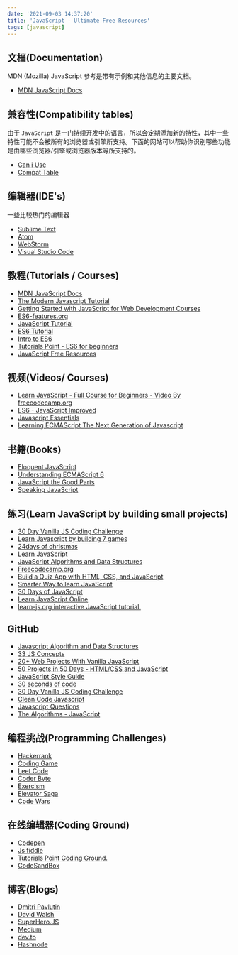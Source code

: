 ```yaml
---
date: '2021-09-03 14:37:20'
title: 'JavaScript - Ultimate Free Resources'
tags: [javascript]
---
```


## 文档(Documentation)

MDN (Mozilla) JavaScript 参考是带有示例和其他信息的主要文档。

- [MDN JavaScript Docs](https://developer.mozilla.org/en-US/docs/Web/JavaScript.)

## 兼容性(Compatibility tables)

由于 `JavaScript` 是一门持续开发中的语言，所以会定期添加新的特性，其中一些特性可能不会被所有的浏览器或引擎所支持。下面的网站可以帮助你识别哪些功能是由哪些浏览器/引擎或浏览器版本等所支持的。

- [Can i Use](https://caniuse.com/#search=javascript)
- [Compat Table](https://kangax.github.io/compat-table)

## 编辑器(IDE's)

一些比较热门的编辑器

- [Sublime Text](https://www.sublimetext.com/)
- [Atom](https://atom.io/)
- [WebStorm](https://www.jetbrains.com/webstorm/)
- [Visual Studio Code](https://code.visualstudio.com/)

## 教程(Tutorials / Courses)

- [MDN JavaScript Docs](https://developer.mozilla.org/en-US/docs/Web/JavaScript/Guide)
- [The Modern Javascript Tutorial](https://javascript.info/)
- [Getting Started with JavaScript for Web Development Courses](https://scotch.io/courses/getting-started-with-javascript-for-web-development)
- [ES6-features.org](http://es6-features.org/)
- [JavaScript Tutorial](https://www.javascripttutorial.net/)
- [ES6 Tutorial](https://www.javascripttutorial.net/es6/)
- [Intro to ES6](https://scrimba.com/learn/introtoes6)
- [Tutorials Point - ES6 for beginners](https://www.tutorialspoint.com/es6/index.htm)
- [JavaScript Free Resources](https://www.java5cript.com/)

## 视频(Videos/ Courses)

- [Learn JavaScript - Full Course for Beginners - Video By freecodecamp.org](https://www.youtube.com/watch?v=PkZNo7MFNFg&list=PLWKjhJtqVAbleDe3_ZA8h3AO2rXar-q2V&ab_channel=freeCodeCamp.orgfreeCodeCamp.orgVerified)
- [ES6 - JavaScript Improved](https://www.udacity.com/course/es6-javascript-improved--ud356)
- [Javascript Essentials](https://www.udemy.com/course/javascript-essentials/)
- [Learning ECMAScript The Next Generation of Javascript](https://www.udemy.com/course/ecmascript2015/)

## 书籍(Books)

- [Eloquent JavaScript](https://eloquentjavascript.net/)
- [Understanding ECMAScript 6](http://superherojs.com/)
- [JavaScript the Good Parts](https://andersonguelphjs.github.io/OReilly_JavaScript_The_Good_Parts_May_2008.pdf)
- [Speaking JavaScript](http://speakingjs.com/es5/index.html)

## 练习(Learn JavaScript by building small projects)

- [30 Day Vanilla JS Coding Challenge](https://javascript30.com/)
- [Learn Javascript by building 7 games](https://www.freecodecamp.org/news/learn-javascript-by-building-7-games-video-course/)
- [24days of christmas](https://scrimba.com/learn/adventcalendar/welcome-to-24-days-of-javascriptmas-cg2QbehG)
- [Learn JavaScript](https://scrimba.com/learn/learnjavascript)
- [JavaScript Algorithms and Data Structures](https://www.freecodecamp.org/learn/javascript-algorithms-and-data-structures/)
- [Freecodecamp.org](https://www.freecodecamp.org/)
- [Build a Quiz App with HTML, CSS, and JavaScript](https://www.udemy.com/course/build-a-quiz-app-with-html-css-and-javascript/)
- [Smarter Way to learn JavaScript](http://www.asmarterwaytolearn.com/js/index-of-exercises.html)
- [30 Days of JavaScript](https://github.com/Asabeneh/30-Days-Of-JavaScript)
- [Learn JavaScript Online](https://learnjavascript.online/)
- [learn-js.org interactive JavaScript tutorial.](https://www.learn-js.org/en/)

## GitHub

- [Javascript Algorithm and Data Structures](https://github.com/trekhleb/javascript-algorithms)
- [33 JS Concepts](https://github.com/leonardomso/33-js-concepts)
- [20+ Web Projects With Vanilla JavaScript](https://github.com/bradtraversy/vanillawebprojects)
- [50 Projects in 50 Days - HTML/CSS and JavaScript](https://github.com/bradtraversy/50projects50days)
- [JavaScript Style Guide](https://blog.kritikapattalam.com/[https://github.com/airbnb/javascript)
- [30 seconds of code](https://github.com/30-seconds/30-seconds-of-code)
- [30 Day Vanilla JS Coding Challenge](https://github.com/wesbos/JavaScript30)
- [Clean Code Javascript](https://github.com/ryanmcdermott/clean-code-javascript)
- [Javascript Questions](https://github.com/lydiahallie/javascript-questions)
- [The Algorithms - JavaScript](https://github.com/TheAlgorithms/Javascript)

## 编程挑战(Programming Challenges)

- [Hackerrank](https://www.hackerrank.com/)
- [Coding Game](https://www.codingame.com/)
- [Leet Code](https://www.hackerrank.com/)
- [Coder Byte](https://coderbyte.com/)
- [Exercism](https://exercism.io/my/tracks/javascript)
- [Elevator Saga](http://play.elevatorsaga.com/)
- [Code Wars](https://www.codewars.com/)

## 在线编辑器(Coding Ground)

- [Codepen](https://codepen.io/)
- [Js fiddle](https://jsfiddle.net/)
- [Tutorials Point Coding Ground.](https://www.tutorialspoint.com/codingground.htm)
- [CodeSandBox](https://codesandbox.io/)

## 博客(Blogs)

- [Dmitri Pavlutin](https://dmitripavlutin.com/)
- [David Walsh](https://davidwalsh.name/)
- [SuperHero.JS](https://superherojs.com/)
- [Medium](https://medium.com/)
- [dev.to](https://dev.to/)
- [Hashnode](https://hashnode.com/)
